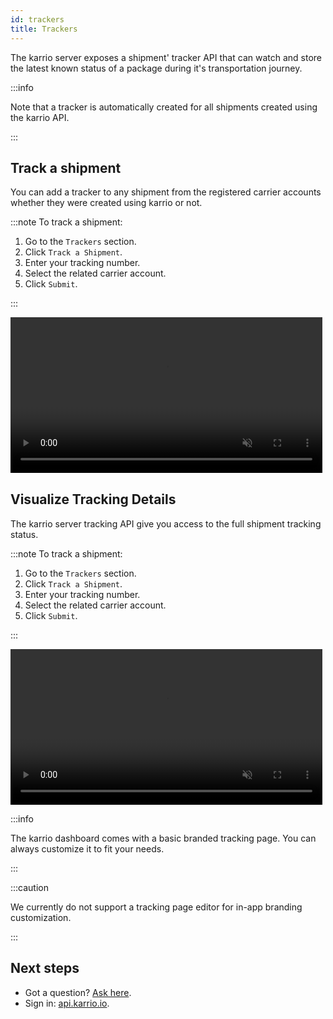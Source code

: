 ```yaml
---
id: trackers
title: Trackers
---
```


The karrio server exposes a shipment' tracker API that can watch
and store the latest known status of a package during it's transportation
journey.

:::info

Note that a tracker is automatically created for all shipments created
using the karrio API.

:::


## Track a shipment

You can add a tracker to any shipment from the registered carrier accounts
whether they were created using karrio or not.

:::note To track a shipment:

1. Go to the `Trackers` section.
2. Click `Track a Shipment`.
3. Enter your tracking number.
4. Select the related carrier account.
5. Click `Submit`.

:::

<video width="99%" loop={true} muted={true} playsInline={true} controls={true}>
  <source src="/videos/track-shipment.mp4"/>
</video>


## Visualize Tracking Details

The karrio server tracking API give you access to the full shipment
tracking status.

:::note To track a shipment:

1. Go to the `Trackers` section.
2. Click `Track a Shipment`.
3. Enter your tracking number.
4. Select the related carrier account.
5. Click `Submit`.

:::

<video width="99%" loop={true} muted={true} playsInline={true} controls={true}>
  <source src="/videos/track-shipment.mp4"/>
</video>

:::info

The karrio dashboard comes with a basic branded tracking page.
You can always customize it to fit your needs.

:::

:::caution

We currently do not support a tracking page editor for in-app
branding customization.

:::



## Next steps

- Got a question? [Ask here](https://github.com/purplship/purplship/discussions).
- Sign in: [api.karrio.io](https://api.karrio.io).
